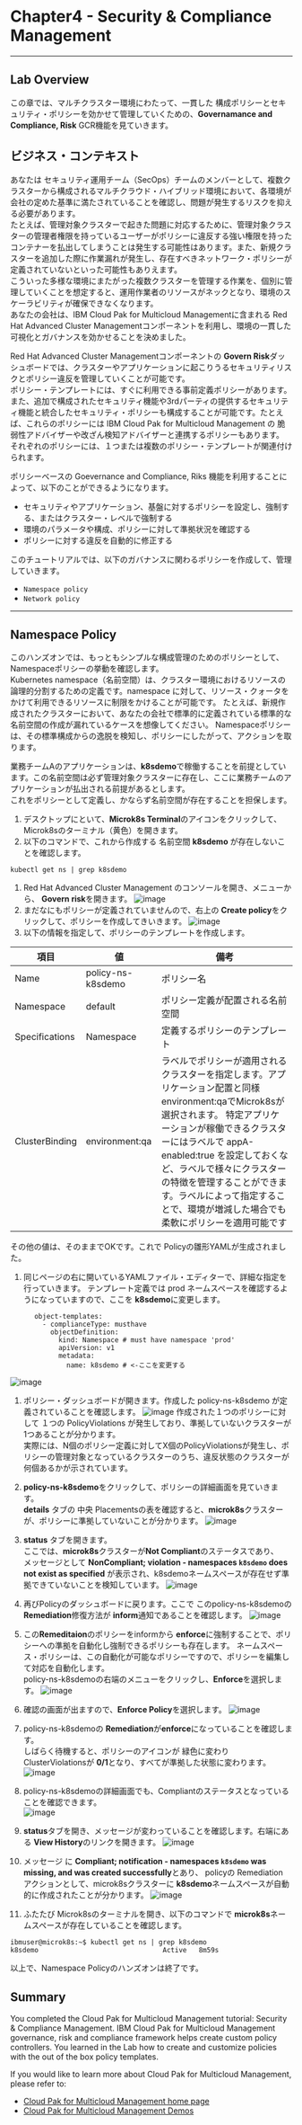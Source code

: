 # Chapter4 - Security & Compliance Management 
---

## Lab Overview

この章では、マルチクラスター環境にわたって、一貫した 構成ポリシーとセキュリティ・ポリシーを効かせて管理していくための、**Governamance and Compliance, Risk** GCR機能を見ていきます。  

## ビジネス・コンテキスト
あなたは セキュリティ運用チーム（SecOps）チームのメンバーとして、複数クラスターから構成されるマルチクラウド・ハイブリッド環境において、各環境が会社の定めた基準に満たされていることを確認し、問題が発生するリスクを抑える必要があります。  
たとえば、管理対象クラスターで起きた問題に対応するために、管理対象クラスターの管理者権限を持っているユーザーがポリシーに違反する強い権限を持ったコンテナーを払出してしまうことは発生する可能性はあります。また、新規クラスターを追加した際に作業漏れが発生し、存在すべきネットワーク・ポリシーが定義されていないといった可能性もありえます。  
こういった多様な環境にまたがった複数クラスターを管理する作業を、個別に管理していくことを想定すると、運用作業者のリソースがネックとなり、環境のスケーラビリティが確保できなくなります。  
あなたの会社は、IBM Cloud Pak for Multicloud Managementに含まれる Red Hat Advanced Cluster Managementコンポーネントを利用し、環境の一貫した可視化とガバナンスを効かせることを決めました。  

Red Hat Advanced Cluster Managementコンポーネントの **Govern Risk**ダッシュボードでは、クラスターやアプリケーションに起こりうるセキュリティリスクとポリシー違反を管理していくことが可能です。  
ポリシー・テンプレートには、すぐに利用できる事前定義ポリシーがあります。また、追加で構成されたセキュリティ機能や3rdパーティの提供するセキュリティ機能と統合したセキュリティ・ポリシーも構成することが可能です。たとえば、これらのポリシーには IBM Cloud Pak for Multicloud Management の 脆弱性アドバイザーや改ざん検知アドバイザーと連携するポリシーもあります。   
それぞれのポリシーには、１つまたは複数のポリシー・テンプレートが関連付けられます。

ポリシーベースの Goevernance and Compliance, Riks 機能を利用することによって、以下のことができるようになります。 
- セキュリティやアプリケーション、基盤に対するポリシーを設定し、強制する、またはクラスター・レベルで強制する
- 環境のパラメータや構成、ポリシーに対して準拠状況を確認する
- ポリシーに対する違反を自動的に修正する

このチュートリアルでは、以下のガバナンスに関わるポリシーを作成して、管理していきます。
- `Namespace policy`
- `Network policy`

***
## Namespace Policy
このハンズオンでは、もっともシンプルな構成管理のためのポリシーとして、Namespaceポリシーの挙動を確認します。  
Kubernetes namespace（名前空間）は、クラスター環境におけるリソースの論理的分割するための定義です。namespace に対して、リソース・クォータをかけて利用できるリソースに制限をかけることが可能です。
たとえば、新規作成されたクラスターにおいて、あなたの会社で標準的に定義されている標準的な名前空間の作成が漏れているケースを想像してください。
Namespaceポリシーは、その標準構成からの逸脱を検知し、ポリシーにしたがって、アクションを取ります。

業務チームAのアプリケーションは、**k8sdemo**で稼働することを前提としています。この名前空間は必ず管理対象クラスターに存在し、ここに業務チームのアプリケーションが払出される前提があるとします。  
これをポリシーとして定義し、かならず名前空間が存在することを担保します。  

1. デスクトップにといて、**Microk8s Terminal**のアイコンをクリックして、Microk8sのターミナル（黄色）を開きます。
1. 以下のコマンドで、これから作成する 名前空間 **k8sdemo** が存在しないことを確認します。
```
kubectl get ns | grep k8sdemo
```
1. Red Hat Advanced Cluster Management のコンソールを開き、メニューから、 **Govern risk**を開きます。
![image](https://user-images.githubusercontent.com/22209835/113988574-8f2e0a00-988a-11eb-9eb7-25b2b988eeb9.png)
1. まだなにもポリシーが定義されていませんので、右上の **Create policy**をクリックして、ポリシーを作成してきいきます。
![image](https://user-images.githubusercontent.com/22209835/113988665-a79e2480-988a-11eb-9fd6-69f20ed04199.png)
1. 以下の情報を指定して、ポリシーのテンプレートを作成します。  

  |項目|値|備考|
  --|--|--
  |Name|policy-ns-k8sdemo|ポリシー名|
  |Namespace|default|ポリシー定義が配置される名前空間|
  |Specifications|Namespace|定義するポリシーのテンプレート|
  |ClusterBinding|environment:qa|ラベルでポリシーが適用されるクラスターを指定します。アプリケーション配置と同様 environment:qaでMicrok8sが選択されます。  特定アプリケーションが稼働できるクラスターにはラベルで appA-enabled:true を設定しておくなど、ラベルで様々にクラスターの特徴を管理することができます。ラベルによって指定することで、環境が増減した場合でも柔軟にポリシーを適用可能です| 

その他の値は、そのままでOKです。これで Policyの雛形YAMLが生成されました。
1. 同じページの右に開いているYAMLファイル・エディターで、詳細な指定を行っていきます。  テンプレート定義では prod ネームスペースを確認するようになっていますので、ここを **k8sdemo**に変更します。

  ```
        object-templates:
          - complianceType: musthave
            objectDefinition:
              kind: Namespace # must have namespace 'prod'
              apiVersion: v1
              metadata:
                name: k8sdemo # <-ここを変更する
  ```
![image](https://user-images.githubusercontent.com/22209835/113991919-e7b2d680-988d-11eb-8dee-babca51b2a74.png)

1. ポリシー・ダッシュボードが開きます。作成した policy-ns-k8sdemo が定義されていることを確認します。
![image](https://user-images.githubusercontent.com/22209835/113992036-03b67800-988e-11eb-9bc0-6f3c9d0c10b0.png)
作成された１つのポリシーに対して １つの PolicyViolations が発生しており、準拠していないクラスターが1つあることが分かります。   
実際には、N個のポリシー定義に対してX個のPolicyViolationsが発生し、ポリシーの管理対象となっているクラスターのうち、違反状態のクラスターが何個あるかが示されています。

1. **policy-ns-k8sdemo**をクリックして、ポリシーの詳細画面を見ていきます。  
**details** タブの 中央 Placementsの表を確認すると、**microk8s**クラスターが、ポリシーに準拠していないことが分かります。
![image](https://user-images.githubusercontent.com/22209835/113992901-dcac7600-988e-11eb-8d12-342c719579f8.png)
1. **status** タブを開きます。  
ここでは、**microk8s**クラスターが**Not Compliant**のステータスであり、  
メッセージとして **NonCompliant; violation - namespaces `k8sdemo` does not exist as specified** が表示され、k8sdemoネームスペースが存在せず準拠できていないことを検知しています。
![image](https://user-images.githubusercontent.com/22209835/113993105-0a91ba80-988f-11eb-9577-2c77ac5b5d46.png)

1. 再びPolicyのダッシュボードに戻ります。ここで このpolicy-ns-k8sdemoの **Remediation**修復方法が **inform**通知であることを確認します。
![image](https://user-images.githubusercontent.com/22209835/113993628-9f94b380-988f-11eb-95b4-7cc46492bb7b.png)
1. この**Remeditaion**のポリシーをinformから **enforce**に強制することで、ポリシーへの準拠を自動化し強制できるポリシーも存在します。
ネームスペース・ポリシーは、この自動化が可能なポリシーですので、ポリシーを編集して対応を自動化します。  
policy-ns-k8sdemoの右端のメニューをクリックし、**Enforce**を選択します。
![image](https://user-images.githubusercontent.com/22209835/113994532-6dd01c80-9890-11eb-9063-b15323374a3a.png)
1. 確認の画面が出ますので、**Enforce Policy**を選択します。
![image](https://user-images.githubusercontent.com/22209835/113994624-82acb000-9890-11eb-82e7-6a50a151af20.png)
1. policy-ns-k8sdemoの **Remediation**が**enforce**になっていることを確認します。  
しばらく待機すると、ポリシーのアイコンが 緑色に変わり ClusterViolationsが **0/1**となり、すべてが準拠した状態に変わります。
![image](https://user-images.githubusercontent.com/22209835/113994810-a5d75f80-9890-11eb-883f-e832eaa6d243.png)
1. policy-ns-k8sdemoの詳細画面でも、Compliantのステータスとなっていることを確認できます。  
![image](https://user-images.githubusercontent.com/22209835/113995219-05356f80-9891-11eb-81ab-2d3b5b099dfd.png)
1. **status**タブを開き、メッセージが変わっていることを確認します。右端にある **View History**のリンクを開きます。
![image](https://user-images.githubusercontent.com/22209835/113995726-783ee600-9891-11eb-9d05-820cc27e002d.png)
1. メッセージ に **Compliant; notification - namespaces `k8sdemo` was missing, and was created successfully**とあり、 policyの Remediation アクションとして、microk8sクラスターに **k8sdemo**ネームスペースが自動的に作成されたことが分かります。
![image](https://user-images.githubusercontent.com/22209835/113995921-a58b9400-9891-11eb-85ba-8d269cc722da.png)
1. ふたたび Microk8sのターミナルを開き、以下のコマンドで **microk8s**ネームスペースが存在していることを確認します。
```
ibmuser@microk8s:~$ kubectl get ns | grep k8sdemo
k8sdemo                               Active   8m59s
```

以上で、Namespace Policyのハンズオンは終了です。

## Summary

You completed the Cloud Pak for Multicloud Management tutorial: Security & Compliance Management. IBM Cloud Pak for Multicloud Management governance, risk and compliance framework helps create custom policy controllers. You learned in the Lab how to create and customize policies with the out of the box policy templates.

If you would like to learn more about Cloud Pak for Multicloud Management, please refer to:
-	<a href="https://www.ibm.com/cloud/cloud-pak-for-management" target="blank">Cloud Pak for Multicloud Management home page</a>
- <a href="https://www.ibm.com/demos/collection/Cloud-Pak-for-Multicloud-Management" target="blank">Cloud Pak for Multicloud Management Demos </a>
